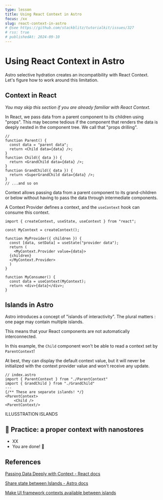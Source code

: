 ```yaml
---
type: lesson
title: Using React Context in Astro
focus: /xx
slug: react-context-in-astro
# @see https://github.com/stackblitz/tutorialkit/issues/327
# rss: true
# publishedAt: 2024-09-10
---
```


# Using React Context in Astro

Astro selective hydration creates an incompatibility with React Context.
Let's figure how to work around this limitation.

## Context in React

*You may skip this section if you are already familiar with React Context.*

In React, we pass data from a parent component to its children using "props".
This may become tedious 
if the component that renders the data is deeply nested in the component tree.
We call that "props drilling".

```tsx
// 
function Parent() {
  const data = "parent data";
  return <Child data={data} />;
}
function Child({ data }) {
  return <GrandChild data={data} />;
}
function GrandChild({ data }) {
  return <SuperGrandChild data={data} />;
}
// ...and so on
```

Context allows passing data from a parent component to its grand-children or below
without having to pass the data through intermediate components.

A Context Provider defines a context,
and the `useContext` hook can consume this context.

```tsx
import { createContext, useState, useContext } from "react";

const MyContext = createContext();

function MyProvider({ children }) {
  const [data, setData] = useState("provider data");
  return (
    <MyContext.Provider value={data}>
  {children}
  </MyContext.Provider>
  )
}

function MyConsumer() {
  const data = useContext(MyContext);
  return <div>{data}</div>;
}
```

## Islands in Astro

Astro introduces a concept of "islands of interactivity".
The plural matters : one page may contain multiple islands.

This means that your React components are not automatically interconnected.

In this example, the `Child` component
won't be able to read a context set by `ParentContext`!

At best, they can display the default context value,
but it will never be initialized with the context provider value
and won't receive any update.


```astro
// index.astro
import { ParentContext } from "./ParentContext"
import { GrandChild } from "./GrandChild"
---
{/** These are separate islands! */}
<ParentContext>
    <Child />
<ParentContext/>
```

ILLUSSTRATION ISLANDS


## 🔨 Practice: a proper context with nanostores


<SkipPractice />

- XX
- You are done! 🎉




<Thanks />

## References

[Passing Data Deeply with Context - React docs](https://react.dev/learn/passing-data-deeply-with-context)

[Share state between Islands - Astro docs](https://docs.astro.build/en/recipes/sharing-state-islands/)

[Make UI framework contexts available between islands](https://github.com/withastro/roadmap/discussions/742)


<BetaBanner />